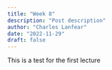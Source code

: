 ```yaml
---
title: "Week 8"
description: "Post description"
author: "Charles Lanfear"
date: "2022-11-29"
draft: false
---
```


This is a test for the first lecture